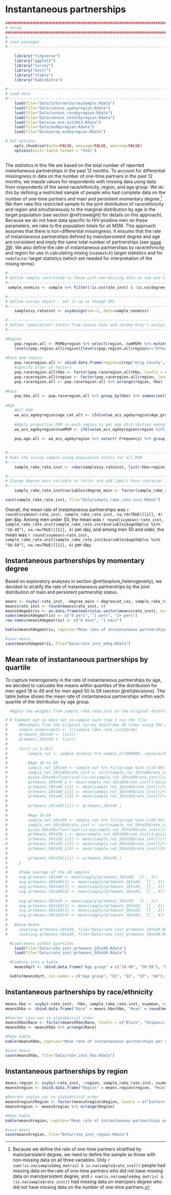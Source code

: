 # Instantaneous partnerships {#rate_inst}
```r
####################################################################################
# Setup
####################################################################################
#-----------------------------------------------------------------------------------
# Load packages
#-----------------------------------------------------------------------------------

    library("tidyverse")
    library("ggplot2")
    library("survey")
    library("knitr")
    library("xtable")
    library("kableExtra")

#-----------------------------------------------------------------------------------
# Load data
#-----------------------------------------------------------------------------------
    load(file="Data/InternetSurveySample.Rdata")
    load(file="Data/census_agebyregion.Rdata")
    load(file="Data/census_racebyregion.Rdata")
    load(file="Data/census_totalbyregion.Rdata")
    load(file="Data/wa_msm_est2013.Rdata")
    load(file="Data/msmbyregion.Rdata")
    load(file="Data/prop_msmbyregion.Rdata")

# Set options
    opts_chunk$set(echo=FALSE, message=FALSE, warning=FALSE)
    options(knitr.table.format = "html") 
 

```
The statistics in this file are based on the total number of reported instantaneous partnerships in the past 12 months. To account for differential missingness in data on the number of one-time partners in the past 12 months, we impute values for respondents with missing data using data from respondents of the same race/ethnicity, region, and age group. We do this by defining a restricted sample of people who had complete data on the number of one-time partners and main and persistent momentary degree.^[Because we define the rate of one-time partners stratified by main/persistent degree, we need to define the sample as those with non-missing data on all three variables. Only `r sum(!is.na(sample$deg_matrix) & is.na(sample$rate_inst))` people had missing data on the rate of one-time partners who did not have missing data on main/persistent degree, and `r sum(is.na(sample$deg_matrix) & !is.na(sample$rate_inst))` had missing data on main/pers degree who did not have missing data on the number of one-time partners.] We then rake this restricted sample to the joint distribution of race/ethnicity and region and simultaneously to the marginal distribution by age in the target population (see section \@ref(reweight) for details on this approach). Because we do not have data specific to HIV-positive men on these parameters, we rake to the population totals for all MSM. This approach assumes that there is non-differential missingness. It ensures that the rate of instantaneous partnerships defined by main/persistent degree and age are consistent and imply the same total number of partnerships (see [issue 39](https://github.com/statnet/WHAMP/issues/39)). We also define the rate of instantaneous partnerships by race/ethnicity and region for use in calculating mixing (`nodematch`) target statistics and for `nodefactor` target statistics (which are needed for interpretation of the mixing terms).

```r
#-----------------------------------------------------------------------------------
# Define sample restricted to those with non-missing data on num one-time and degree
#-----------------------------------------------------------------------------------
 sample_nonmiss <- sample %>% filter(!is.na(rate_inst) & !is.na(degree_main) & !is.na(degreecat_cas))

#-----------------------------------------------------------------------------------
# Define survey object - set it up as though SRS
#-----------------------------------------------------------------------------------
    samplesvy.rateinst <- svydesign(id=~1, data=sample_nonmiss)

#-----------------------------------------------------------------------------------
# Define "population" totals from census data and Jeremy Grey's analysis
#-----------------------------------------------------------------------------------

#Region
    pop.region.all <- MSMbyregion %>% select(region, numMSM) %>% mutate(total = round(numMSM)) %>% select(-numMSM)
    levels(pop.region.all$region)[levels(pop.region.all$region)=="Other Western WA"] <- "Western WA"
    
#Race and region
    pop.raceregion.all <- cbind.data.frame(region=c(rep("King County", 3), rep("Western WA", 3), rep("Eastern WA", 3)), hbo=c(rep(c("Hispanic", "Black", "Other"), 3)), Freq=c(wa_acs_racebyregion$Percent_Hispanic[wa_acs_racebyregion$region %in% "King County"]*pop.region.all$total[pop.region.all$region %in% "King County"], wa_acs_racebyregion$Percent_black[wa_acs_racebyregion$region %in% "King County"]*pop.region.all$total[pop.region.all$region %in% "King County"], wa_acs_racebyregion$Percent_other[wa_acs_racebyregion$region %in% "King County"]*pop.region.all$total[pop.region.all$region %in% "King County"], wa_acs_racebyregion$Percent_Hispanic[wa_acs_racebyregion$region %in% "Other Western"]*pop.region.all$total[pop.region.all$region %in% "Western WA"], wa_acs_racebyregion$Percent_black[wa_acs_racebyregion$region %in% "Other Western"]*pop.region.all$total[pop.region.all$region %in% "Western WA"], wa_acs_racebyregion$Percent_other[wa_acs_racebyregion$region %in% "Other Western"]*pop.region.all$total[pop.region.all$region %in% "Western WA"], wa_acs_racebyregion$Percent_Hispanic[wa_acs_racebyregion$region %in% "Eastern"]*pop.region.all$total[pop.region.all$region %in% "Eastern WA"], wa_acs_racebyregion$Percent_black[wa_acs_racebyregion$region %in% "Eastern"]*pop.region.all$total[pop.region.all$region %in% "Eastern WA"], wa_acs_racebyregion$Percent_other[wa_acs_racebyregion$region %in% "Eastern"]*pop.region.all$total[pop.region.all$region %in% "Eastern WA"]))
    #Specify order of factors
    pop.raceregion.all$hbo <- factor(pop.raceregion.all$hbo, levels = c("Hispanic", "Black", "Other"))
    pop.raceregion.all$region <- factor(pop.raceregion.all$region, levels = c("King County", "Western WA", "Eastern WA"))
    pop.raceregion.all <- pop.raceregion.all %>% arrange(region, hbo)
    
#Race
    pop.hbo.all <- pop.raceregion.all %>% group_by(hbo) %>% summarise(Freq=sum(Freq))
   
#Age
    #All MSM
    wa_acs_agebyregion$age_cat_alt <- ifelse(wa_acs_agebyregion$Age_group %in% c("males.40to44", "males.45to49"), "40-49", ifelse(wa_acs_agebyregion$Age_group %in% c("males.50to54", "males.55to59"), "50-59", ifelse(wa_acs_agebyregion$Age_group %in% "males.18to24", "18-24", ifelse(wa_acs_agebyregion$Age_group %in% "males.25to29", "25-29", ifelse(wa_acs_agebyregion$Age_group %in% "males.30to34", "30-34", ifelse(wa_acs_agebyregion$Age_group %in% "males.35to39", "35-39", NA))))))
    
    #Apply proportion MSM in each region to get age distribution among MSM
    wa_acs_agebyregion$numMSM <- ifelse(wa_acs_agebyregion$region %in% "Eastern", round(wa_acs_agebyregion$Frequency*propMSMbyregion$propmsm[propMSMbyregion$region %in% "Eastern WA"]), ifelse(wa_acs_agebyregion$region %in% "King County", round(wa_acs_agebyregion$Frequency*propMSMbyregion$propmsm[propMSMbyregion$region %in% "King County"]), ifelse(wa_acs_agebyregion$region %in% "Other Western", round(wa_acs_agebyregion$Frequency*propMSMbyregion$propmsm[propMSMbyregion$region %in% "Other Western WA"]), NA)))
    
    pop.age.all <- wa_acs_agebyregion %>% select(-Frequency) %>% group_by(age_cat_alt) %>% summarise(Freq = sum(numMSM))
    

#-----------------------------------------------------------------------------------
# Rake the survey sample using population totals for all MSM
#-----------------------------------------------------------------------------------
    sample_rake_rate.inst <- rake(samplesvy.rateinst, list(~hbo+region, ~age_cat_alt), list(pop.raceregion.all, pop.age.all))

#-----------------------------------------------------------------------------------
# Change degree_main variable to factor and add labels have character labels
#-----------------------------------------------------------------------------------
    sample_rake_rate.inst$variables$degree_main <- factor(sample_rake_rate.inst$variables$degree_main, levels = c(0, 1), labels = c("No main", "Main"))

save(sample_rake_rate.inst, file="Data/sample_rake_rate.inst.Rdata")
```

Overall, the mean rate of instantaneous partnerships was `r round(svymean(~rate_inst, sample_rake_rate.inst, na.rm=TRUE)[[1]], 4)` per day. Among men under 50, the mean was `r round(svymean(~rate_inst, sample_rake_rate.inst[sample_rake_rate.inst$variables$age50plus %in% "18-49"], na.rm=TRUE)[[1]], 4)` per day, and among men 50 and older, the mean was `r round(svymean(~rate_inst, sample_rake_rate.inst[sample_rake_rate.inst$variables$age50plus %in% "50-59"], na.rm=TRUE)[[1]], 4)` per day.

## Instantaneous partnerships by momentary degree
Based on exploratory analyses in section \@ref(explore_heterogeneity), we decided to stratify the rate of instantaneous partnerships by the joint distribution of main and persistent partnership status.
```r
means <- svyby(~rate_inst, ~degree_main + degreecat_cas, sample_rake_rate.inst, svymean, na.rm=TRUE)
means$rate_inst <- round(means$rate_inst, 6)
meansXdegmatrix <- as.data.frame(matrix(as.vector(means$rate_inst), nrow=2, ncol=3, byrow=FALSE))
names(meansXdegmatrix) <- c("0 pers", "1 pers", "2+ pers")
row.names(meansXdegmatrix) <- c("0 main", "1 main")

kable(meansXdegmatrix, caption="Mean rate of instantaneous partnerships per day by momentary degree", digits=c(6, 6, 6)) %>% kable_styling(full_width=F, position="center") %>% column_spec(1, bold=T, color="black", width="2.5cm") %>% column_spec(2:4, width = "3cm")

#save means
save(meansXdegmatrix, file="Data/rate_inst_mdeg.Rdata")
```

## Mean rate of instantaneous partnerships by quartile
To capture heterogeneity in the rate of instantaneous partnerships by age, we decided to calculate the means within quartiles of the distribution for men aged 18 to 49 and for men aged 50 to 59 (section \@ref(decisions). The table below shows the mean rate of instantaneous partnerships within each quartile of the distribution by age group.

```r
  #Apply the weights from sample_rake_rate.inst to the original dataframe to construct a new dataframe with the appropriate composition that can be manipulated and analyzed without using the 'survey' package commands. Need to do this b/c I can't divide the sample into even quartiles and take mean within each group using the survey package commands.) Note that it does not work to replicate each row according to the sample weights (i.e. `sample[rep(row.names(sample), sample$wts), ]`) b/c the weights are not integers, so it rounds down in deciding how many times to replicate.

# # Comment out so does not re-sample each time I run the file
#     #Resample from the original survey dataframe 20 times using the raked weights
#     sample_nonmiss$wts <- 1/(sample_rake_rate.inst$prob)
#     qrtmeans_18to49 <- list()
#     qrtmeans_50to59 <- list()
# 
#     for(i in 1:20){
#         sample_rwt <- sample_nonmiss %>% sample_n(1000000, replace=TRUE, weight=wts)
# 
#         #Age 18 to 49
#         sample_rwt_18to49 <- sample_rwt %>% filter(age %in% c(18:49))
#         sample_rwt_18to49$rate_inst <- sort(sample_rwt_18to49$rate_inst, na.last = TRUE)
#         qsize.18to49=floor(sum(!is.na(sample_rwt_18to49$rate_inst))/4)
#         qrtmeans_18to49_i <- mean(sample_rwt_18to49$rate_inst[1:qsize.18to49])
#         qrtmeans_18to49_i[2] <- mean(sample_rwt_18to49$rate_inst[(1*qsize.18to49+1):(2*qsize.18to49)])
#         qrtmeans_18to49_i[3] <- mean(sample_rwt_18to49$rate_inst[(2*qsize.18to49+1):(3*qsize.18to49)])
#         qrtmeans_18to49_i[4] <- mean(sample_rwt_18to49$rate_inst[(3*qsize.18to49+1):(sum(!is.na(sample_rwt_18to49$rate_inst)))])
# 
#         qrtmeans_18to49[[i]] <- qrtmeans_18to49_i
# 
#         #Age 50-59
#         sample_rwt_50to59 <- sample_rwt %>% filter(age %in% c(50:59))
#         sample_rwt_50to59$rate_inst <- sort(sample_rwt_50to59$rate_inst, na.last = TRUE)
#         qsize.50to59=floor(sum(!is.na(sample_rwt_50to59$rate_inst))/4)
#         qrtmeans_50to59_i <- mean(sample_rwt_50to59$rate_inst[1:qsize.50to59])
#         qrtmeans_50to59_i[2] <- mean(sample_rwt_50to59$rate_inst[(1*qsize.50to59+1):(2*qsize.50to59)])
#         qrtmeans_50to59_i[3] <- mean(sample_rwt_50to59$rate_inst[(2*qsize.50to59+1):(3*qsize.50to59)])
#         qrtmeans_50to59_i[4] <- mean(sample_rwt_50to59$rate_inst[(3*qsize.50to59+1):(sum(!is.na(sample_rwt_50to59$rate_inst)))])
# 
#         qrtmeans_50to59[[i]] <- qrtmeans_50to59_i
#     }
# 
#     #Take average of the 20 samples
#     avg.qrtmeans.18to49 <- mean(sapply(qrtmeans_18to49, `[[`, 1))
#     avg.qrtmeans.18to49[2] <- mean(sapply(qrtmeans_18to49, `[[`, 2))
#     avg.qrtmeans.18to49[3] <- mean(sapply(qrtmeans_18to49, `[[`, 3))
#     avg.qrtmeans.18to49[4] <- mean(sapply(qrtmeans_18to49, `[[`, 4))
# 
#     avg.qrtmeans.50to59 <- mean(sapply(qrtmeans_50to59, `[[`, 1))
#     avg.qrtmeans.50to59[2] <- mean(sapply(qrtmeans_50to59, `[[`, 2))
#     avg.qrtmeans.50to59[3] <- mean(sapply(qrtmeans_50to59, `[[`, 3))
#     avg.qrtmeans.50to59[4] <- mean(sapply(qrtmeans_50to59, `[[`, 4))
# 
#   #Save means
#     save(avg.qrtmeans.18to49, file="Data/rate_inst_qrtmeans_18to49.Rdata")
#     save(avg.qrtmeans.50to59, file="Data/rate_inst_qrtmeans_50to59.Rdata")

  #Load means within quartiles
    load(file="Data/rate_inst_qrtmeans_18to49.Rdata")
    load(file="Data/rate_inst_qrtmeans_50to59.Rdata")

  #Combine into a kable
    meansXqrt <- cbind.data.frame("Age group" = c("18-49", "50-59"), "Q1"=c(avg.qrtmeans.18to49[1], avg.qrtmeans.50to59[1]), "Q2"=c(avg.qrtmeans.18to49[2], avg.qrtmeans.50to59[2]), "Q3"=c(avg.qrtmeans.18to49[3], avg.qrtmeans.50to59[3]), "Q4"=c(avg.qrtmeans.18to49[4], avg.qrtmeans.50to59[4]))

  kable(meansXqrt, col.names = c("Age group", "Q1", "Q2", "Q3", "Q4"), caption="Mean rate of instantaneous partnerships per day by quartile within age groups", digits=c(0, 6, 6, 6, 6)) %>% kable_styling(full_width=F, position="center") %>% column_spec(2:5, width = "2cm") %>% add_header_above(c(" ", "Mean rates"=4))
```

## Instantaneous partnerships by race/ethnicity
```r
means.hbo <- svyby(~rate_inst, ~hbo, sample_rake_rate.inst, svymean, na.rm=TRUE)
meansXhbo <- cbind.data.frame("Race" = means.hbo$hbo, "Mean" = round(means.hbo$rate_inst, 6))

#Reorder race var to alphabetical order
meansXhbo$Race <- factor(meansXhbo$Race, levels = c("Black", "Hispanic", "Other"))
meansXhbo <- meansXhbo %>% arrange(Race)

#Make kable
kable(meansXhbo, caption="Mean rate of instantaneous partnerships per day by racial/ethnic group", digits=c(6)) %>% kable_styling(full_width=F, position="center") %>% column_spec(1:2, width = "4cm")

#save means
save(meansXhbo, file="Data/rate_inst_hbo.Rdata")
```

## Instantaneous partnerships by region
```r
means.region <- svyby(~rate_inst, ~region, sample_rake_rate.inst, svymean, na.rm=TRUE)
meansXregion <- cbind.data.frame("Region" = means.region$region, "Mean" = round(means.region$rate_inst, 6))

#Reorder region var to alphabetical order
meansXregion$Region <- factor(meansXregion$Region, levels = c("Eastern WA", "King County", "Western WA"))
meansXregion <- meansXregion %>% arrange(Region)

#Make kable
kable(meansXregion, caption="Mean rate of instantaneous partnerships per day by region", digits=c(6)) %>% kable_styling(full_width=F, position="center") %>% column_spec(1:2, width = "4cm")

#save means
save(meansXregion, file="Data/rate_inst_region.Rdata")
```